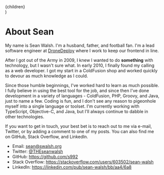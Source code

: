 

  <Layout>
    <div className="row">
      <Helmet title="About Sean" />
      <div className="col-md-8 col-lg-7 col-xl-5 center-block">
        {children}
      </div>
    </div>
  </Layout>
)

# About Sean

My name is Sean Walsh. I'm a husband, father, and football fan. I'm a lead software engineer at [DroneDeploy](https://www.dronedeploy.com/) where I work to keep our frontend in line.

After I got out of the Army in 2009, I knew I wanted to do **something** with technology, but I
wasn't sure what. In early 2010, I finally found my calling as a web developer. I got my start in a
ColdFusion shop and worked quickly to devour as much knowledge as I could.

Since those humble beginnings, I've worked hard to learn as much possible. I fully believe in using the best
tool for the job, and since then I've done development in a variety of languages - ColdFusion, PHP, Groovy,
and Java, just to name a few. Coding is fun, and I don't see any reason to pigeonhole myself into a single
language or toolset. I'm currently working with TypeScript, Objective-C, and Java, but I'll always continue
to dabble in other technologies.

If you want to get in touch, your best bet is to reach out to me via e-mail, Twitter, or by adding a comment
to one of my posts. You can also find me on GitHub, Stack Overflow, and LinkedIn.

- Email: <sean@swalsh.org>
- Twitter: [@THEseanwalsh](https://twitter.com/THEseanwalsh)
- GitHub: https://github.com/s992
- Stack Overflow: https://stackoverflow.com/users/603502/sean-walsh
- LinkedIn: https://linkedin.com/pub/sean-walsh/bb/aa4/6a8
